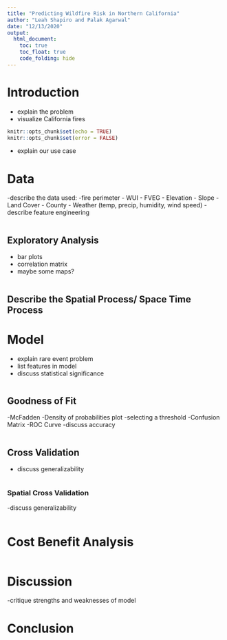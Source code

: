 ```yaml
---
title: "Predicting Wildfire Risk in Northern California"
author: "Leah Shapiro and Palak Agarwal"
date: "12/13/2020"
output: 
  html_document:
    toc: true
    toc_float: true
    code_folding: hide
---
```

# Introduction
- explain the problem
- visualize California fires

```r
knitr::opts_chunk$set(echo = TRUE)
knitr::opts_chunk$set(error = FALSE)
```

- explain our use case

# Data
-describe the data used:
-fire perimeter
- WUI
- FVEG
- Elevation
- Slope
- Land Cover
- County
- Weather (temp, precip, humidity, wind speed)
- describe feature engineering

```r

```


## Exploratory Analysis
- bar plots
- correlation matrix
- maybe some maps?

```r

```

## Describe the Spatial Process/ Space Time Process

# Model
- explain rare event problem
- list features in model
- discuss statistical significance

```r

```


## Goodness of Fit
-McFadden
-Density of probabilities plot
-selecting a threshold
-Confusion Matrix
-ROC Curve
-discuss accuracy

```r

```

## Cross Validation
- discuss generalizability
```r

```

### Spatial Cross Validation
-discuss generalizability
```r

```

# Cost Benefit Analysis
```r

```

# Discussion
-critique strengths and weaknesses of model

# Conclusion